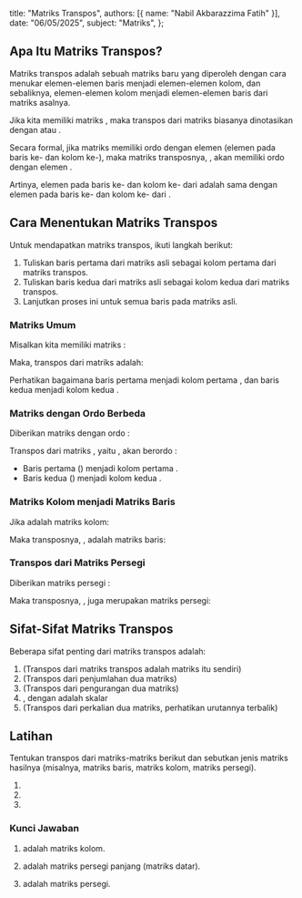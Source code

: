   title: "Matriks Transpos",
  authors: [{ name: "Nabil Akbarazzima Fatih" }],
  date: "06/05/2025",
  subject: "Matriks",
};

## Apa Itu Matriks Transpos?

Matriks transpos adalah sebuah matriks baru yang diperoleh dengan cara menukar elemen-elemen baris menjadi elemen-elemen kolom, dan sebaliknya, elemen-elemen kolom menjadi elemen-elemen baris dari matriks asalnya.

Jika kita memiliki matriks <InlineMath math="A" />, maka transpos dari matriks <InlineMath math="A" /> biasanya dinotasikan dengan <InlineMath math="A^T" /> atau <InlineMath math="A'" />.

Secara formal, jika matriks <InlineMath math="A" /> memiliki ordo <InlineMath math="m \times n" /> dengan elemen <InlineMath math="a_{ij}" /> (elemen pada baris ke-<InlineMath math="i" /> dan kolom ke-<InlineMath math="j" />), maka matriks transposnya, <InlineMath math="A^T" />, akan memiliki ordo <InlineMath math="n \times m" /> dengan elemen <InlineMath math="a_{ji}^T = a_{ij}" />.

Artinya, elemen pada baris ke-<InlineMath math="j" /> dan kolom ke-<InlineMath math="i" /> dari <InlineMath math="A^T" /> adalah sama dengan elemen pada baris ke-<InlineMath math="i" /> dan kolom ke-<InlineMath math="j" /> dari <InlineMath math="A" />.

## Cara Menentukan Matriks Transpos

Untuk mendapatkan matriks transpos, ikuti langkah berikut:

1.  Tuliskan baris pertama dari matriks asli sebagai kolom pertama dari matriks transpos.
2.  Tuliskan baris kedua dari matriks asli sebagai kolom kedua dari matriks transpos.
3.  Lanjutkan proses ini untuk semua baris pada matriks asli.

### Matriks Umum

Misalkan kita memiliki matriks <InlineMath math="A" />:

<BlockMath math="A = \begin{bmatrix} a & b \\ c & d \end{bmatrix}" />

Maka, transpos dari matriks <InlineMath math="A" /> adalah:

<BlockMath math="A^T = \begin{bmatrix} a & c \\ b & d \end{bmatrix}" />

Perhatikan bagaimana baris pertama <InlineMath math="\begin{bmatrix} a & b \end{bmatrix}" /> menjadi
kolom pertama <InlineMath math="\begin{bmatrix} a \\ b \end{bmatrix}" />, dan
baris kedua <InlineMath math="\begin{bmatrix} c & d \end{bmatrix}" /> menjadi
kolom kedua <InlineMath math="\begin{bmatrix} c \\ d \end{bmatrix}" />.

### Matriks dengan Ordo Berbeda

Diberikan matriks <InlineMath math="B" /> dengan ordo <InlineMath math="2 \times 3" />:

<BlockMath math="B = \begin{bmatrix} 1 & 2 & 3 \\ 4 & 5 & 6 \end{bmatrix}" />

Transpos dari matriks <InlineMath math="B" />, yaitu <InlineMath math="B^T" />, akan berordo <InlineMath math="3 \times 2" />:

<BlockMath math="B^T = \begin{bmatrix} 1 & 4 \\ 2 & 5 \\ 3 & 6 \end{bmatrix}" />

- Baris pertama <InlineMath math="B" /> (<InlineMath math="\begin{bmatrix} 1 & 2 & 3 \end{bmatrix}" />) menjadi kolom pertama <InlineMath math="B^T" />.
- Baris kedua <InlineMath math="B" /> (<InlineMath math="\begin{bmatrix} 4 & 5 & 6 \end{bmatrix}" />) menjadi kolom kedua <InlineMath math="B^T" />.

### Matriks Kolom menjadi Matriks Baris

Jika <InlineMath math="C" /> adalah matriks kolom:

<BlockMath math="C = \begin{bmatrix} 2 \\ 3 \end{bmatrix}" />

Maka transposnya, <InlineMath math="C^T" />, adalah matriks baris:

<BlockMath math="C^T = \begin{bmatrix} 2 & 3 \end{bmatrix}" />

### Transpos dari Matriks Persegi

Diberikan matriks persegi <InlineMath math="D" />:

<BlockMath math="D = \begin{bmatrix} -7 & 8 & 1 & 3 \\ 5 & 9 & 7 & 2 \\ 2 & 2 & 1 & 3 \\ 1 & -6 & 0 & 1 \end{bmatrix}" />

Maka transposnya, <InlineMath math="D^T" />, juga merupakan matriks persegi:

<BlockMath math="D^T = \begin{bmatrix} -7 & 5 & 2 & 1 \\ 8 & 9 & 2 & -6 \\ 1 & 7 & 1 & 0 \\ 3 & 2 & 3 & 1 \end{bmatrix}" />

## Sifat-Sifat Matriks Transpos

Beberapa sifat penting dari matriks transpos adalah:

1.  <InlineMath math="(A^T)^T = A" /> (Transpos dari matriks transpos adalah matriks
    itu sendiri)
2.  <InlineMath math="(A + B)^T = A^T + B^T" /> (Transpos dari penjumlahan dua matriks)
3.  <InlineMath math="(A - B)^T = A^T - B^T" /> (Transpos dari pengurangan dua matriks)
4.  <InlineMath math="(kA)^T = kA^T" />, dengan <InlineMath math="k" /> adalah
    skalar
5.  <InlineMath math="(AB)^T = B^T A^T" /> (Transpos dari perkalian dua matriks,
    perhatikan urutannya terbalik)

## Latihan

Tentukan transpos dari matriks-matriks berikut dan sebutkan jenis matriks hasilnya (misalnya, matriks baris, matriks kolom, matriks persegi).

1.  <InlineMath math="A = \begin{bmatrix} 1 & 3 & -5 \end{bmatrix}" />
2.  <InlineMath math="B = \begin{bmatrix} 9 & -1 \\ 3 & 0 \\ 1 & 5 \end{bmatrix}" />
3.  <InlineMath math="C = \begin{bmatrix} 2 & 3 & 1 \\ 1 & 6 & -2 \\ 4 & 5 & -7 \end{bmatrix}" />

### Kunci Jawaban

1.  <InlineMath math="A^T = \begin{bmatrix} 1 \\ 3 \\ -5 \end{bmatrix}" />

    <InlineMath math="A^T" /> adalah matriks kolom.

2.  <InlineMath math="B^T = \begin{bmatrix} 9 & 3 & 1 \\ -1 & 0 & 5 \end{bmatrix}" />

    <InlineMath math="B^T" /> adalah matriks persegi panjang (matriks datar).

3.  <InlineMath math="C^T = \begin{bmatrix} 2 & 1 & 4 \\ 3 & 6 & 5 \\ 1 & -2 & -7 \end{bmatrix}" />

    <InlineMath math="C^T" /> adalah matriks persegi.
